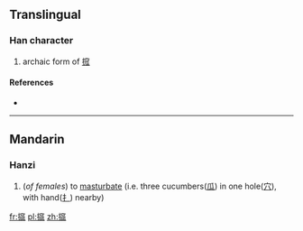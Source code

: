 ==Translingual==

===Han character===
{{Han char|rn=64|rad=手|as=20|sn=23|four=|canj=手十金人 (QJCO), X手十金人 (XQJCO)}}
#archaic form of [[搲]]

====References====
* {{Han ref|kx=0464.260|dkj=13039|dj=0813.220|hdz=31992.020|uh=6528|ud=25896}}

----

==Mandarin==

===Hanzi===
{{cmn-hanzi|pin=[[wā]] ([[wa1]]), [[tǎng]] ([[tang3]])|wg=wa<sup>1</sup>, t'ang<sup>3</sup>}}

# {{context|slang|lang=cmn}} (''of females'') to [[masturbate]] (i.e. three cucumbers([[瓜]]) in one hole([[穴]]), with hand([[扌]]) nearby)

[[fr:攨]]
[[pl:攨]]
[[zh:攨]]